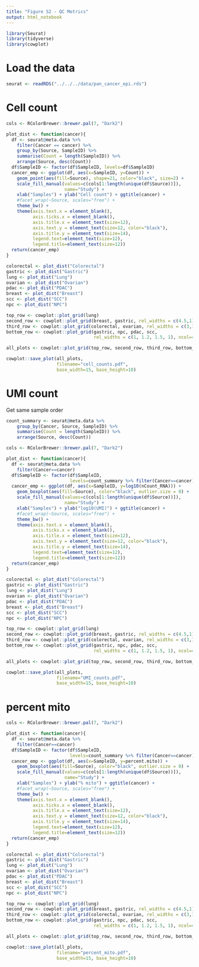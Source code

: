 ```yaml
---
title: "Figure S2 - QC Metrics"
output: html_notebook
---
```


```r
library(Seurat)
library(tidyverse)
library(cowplot)
```

# Load the data
```r
seurat <- readRDS("../../../data/pan_cancer_epi.rds")
```

# Cell count
```r
cols <- RColorBrewer::brewer.pal(7, "Dark2")

plot_dist <- function(cancer){
  df <- seurat@meta.data %>%
    filter(Cancer == cancer) %>%
    group_by(Source, SampleID) %>%
    summarise(Count = length(SampleID)) %>%
    arrange(Source, desc(Count))
  df$SampleID <- factor(df$SampleID, levels=df$SampleID)
  cancer_emp <- ggplot(df, aes(x=SampleID, y=Count)) +
    geom_point(aes(fill=Source), shape=21, color="black", size=2) +
    scale_fill_manual(values=c(cols[1:length(unique(df$Source))]),
                      name="Study") +
    xlab("Samples") + ylab("Cell count") + ggtitle(cancer) +
    #facet_wrap(~Source, scales="free") +
    theme_bw() +
    theme(axis.text.x = element_blank(),
          axis.ticks.x = element_blank(),
          axis.title.x = element_text(size=12),
          axis.text.y = element_text(size=12, color="black"),
          axis.title.y = element_text(size=14),
          legend.text=element_text(size=12),
          legend.title=element_text(size=12))
  return(cancer_emp)
}
```

```r
colorectal <- plot_dist("Colorectal")
gastric <- plot_dist("Gastric")
lung <- plot_dist("Lung")
ovarian <- plot_dist("Ovarian")
pdac <- plot_dist("PDAC")
breast <- plot_dist("Breast")
scc <- plot_dist("SCC")
npc <- plot_dist("NPC")
```

```r
top_row <- cowplot::plot_grid(lung)
second_row <- cowplot::plot_grid(breast, gastric, rel_widths = c(4.5,1), ncol=2)
third_row <- cowplot::plot_grid(colorectal, ovarian, rel_widths = c(3,1), ncol=2)
bottom_row <- cowplot::plot_grid(gastric, npc, pdac, scc,
                                 rel_widths = c(1, 1.2, 1.5, 1), ncol=4)
```

```r
all_plots <- cowplot::plot_grid(top_row, second_row, third_row, bottom_row, ncol=1)
```

```r
cowplot::save_plot(all_plots,
                   filename="cell_counts.pdf",
                   base_width=15, base_height=10)
```

# UMI count
Get same sample order
```r
count_summary <- seurat@meta.data %>%
    group_by(Cancer, Source, SampleID) %>%
    summarise(Count = length(SampleID)) %>%
    arrange(Source, desc(Count))
```


```r
cols <- RColorBrewer::brewer.pal(7, "Dark2")

plot_dist <- function(cancer){
  df <- seurat@meta.data %>%
    filter(Cancer==cancer)
  df$SampleID <- factor(df$SampleID, 
                        levels=count_summary %>% filter(Cancer==cancer) %>% pull(SampleID))
  cancer_emp <- ggplot(df, aes(x=SampleID, y=log10(nCount_RNA))) +
    geom_boxplot(aes(fill=Source), color="black", outlier.size = 0) +
    scale_fill_manual(values=c(cols[1:length(unique(df$Source))]),
                      name="Study") +
    xlab("Samples") + ylab("log10(UMI)") + ggtitle(cancer) +
    #facet_wrap(~Source, scales="free") +
    theme_bw() +
    theme(axis.text.x = element_blank(),
          axis.ticks.x = element_blank(),
          axis.title.x = element_text(size=12),
          axis.text.y = element_text(size=12, color="black"),
          axis.title.y = element_text(size=14),
          legend.text=element_text(size=12),
          legend.title=element_text(size=12))
  return(cancer_emp)
}
```

```r
colorectal <- plot_dist("Colorectal")
gastric <- plot_dist("Gastric")
lung <- plot_dist("Lung")
ovarian <- plot_dist("Ovarian")
pdac <- plot_dist("PDAC")
breast <- plot_dist("Breast")
scc <- plot_dist("SCC")
npc <- plot_dist("NPC")
```

```r
top_row <- cowplot::plot_grid(lung)
second_row <- cowplot::plot_grid(breast, gastric, rel_widths = c(4.5,1), ncol=2)
third_row <- cowplot::plot_grid(colorectal, ovarian, rel_widths = c(3,1), ncol=2)
bottom_row <- cowplot::plot_grid(gastric, npc, pdac, scc,
                                 rel_widths = c(1, 1.2, 1.5, 1), ncol=4)
```

```r
all_plots <- cowplot::plot_grid(top_row, second_row, third_row, bottom_row, ncol=1)
```

```r
cowplot::save_plot(all_plots,
                   filename="UMI_counts.pdf",
                   base_width=15, base_height=10)
```

# percent mito

```r
cols <- RColorBrewer::brewer.pal(7, "Dark2")

plot_dist <- function(cancer){
  df <- seurat@meta.data %>%
    filter(Cancer==cancer)
  df$SampleID <- factor(df$SampleID, 
                        levels=count_summary %>% filter(Cancer==cancer) %>% pull(SampleID))
  cancer_emp <- ggplot(df, aes(x=SampleID, y=percent.mito)) +
    geom_boxplot(aes(fill=Source), color="black", outlier.size = 0) +
    scale_fill_manual(values=c(cols[1:length(unique(df$Source))]),
                      name="Study") +
    xlab("Samples") + ylab("% mito") + ggtitle(cancer) +
    #facet_wrap(~Source, scales="free") +
    theme_bw() +
    theme(axis.text.x = element_blank(),
          axis.ticks.x = element_blank(),
          axis.title.x = element_text(size=12),
          axis.text.y = element_text(size=12, color="black"),
          axis.title.y = element_text(size=14),
          legend.text=element_text(size=12),
          legend.title=element_text(size=12))
  return(cancer_emp)
}
```

```r
colorectal <- plot_dist("Colorectal")
gastric <- plot_dist("Gastric")
lung <- plot_dist("Lung")
ovarian <- plot_dist("Ovarian")
pdac <- plot_dist("PDAC")
breast <- plot_dist("Breast")
scc <- plot_dist("SCC")
npc <- plot_dist("NPC")
```

```r
top_row <- cowplot::plot_grid(lung)
second_row <- cowplot::plot_grid(breast, gastric, rel_widths = c(4.5,1), ncol=2)
third_row <- cowplot::plot_grid(colorectal, ovarian, rel_widths = c(3,1), ncol=2)
bottom_row <- cowplot::plot_grid(gastric, npc, pdac, scc,
                                 rel_widths = c(1, 1.2, 1.5, 1), ncol=4)
```

```r
all_plots <- cowplot::plot_grid(top_row, second_row, third_row, bottom_row, ncol=1)
```

```r
cowplot::save_plot(all_plots,
                   filename="percent_mito.pdf",
                   base_width=15, base_height=10)
```

